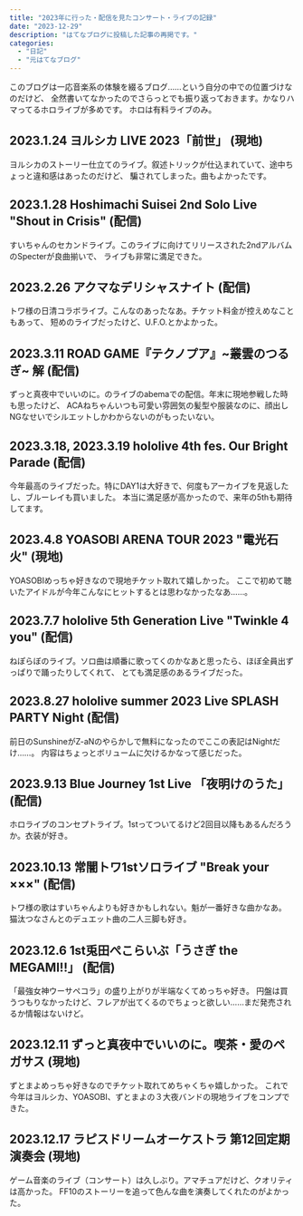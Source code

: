 ```yaml
---
title: "2023年に行った・配信を見たコンサート・ライブの記録"
date: "2023-12-29"
description: "はてなブログに投稿した記事の再掲です。"
categories:
  - "日記"
  - "元はてなブログ"
---
```


このブログは一応音楽系の体験を綴るブログ……という自分の中での位置づけなのだけど、
全然書いてなかったのでさらっとでも振り返っておきます。かなりハマってるホロライブが多めです。
ホロは有料ライブのみ。

## 2023.1.24 ヨルシカ LIVE 2023「前世」 (現地)

ヨルシカのストーリー仕立てのライブ。叙述トリックが仕込まれていて、途中ちょっと違和感はあったのだけど、
騙されてしまった。曲もよかったです。

## 2023.1.28 Hoshimachi Suisei 2nd Solo Live "Shout in Crisis" (配信)

すいちゃんのセカンドライブ。このライブに向けてリリースされた2ndアルバムのSpecterが良曲揃いで、
ライブも非常に満足できた。

## 2023.2.26 アクマなデリシャスナイト (配信)

トワ様の日清コラボライブ。こんなのあったなあ。チケット料金が控えめなこともあって、
短めのライブだったけど、U.F.O.とかよかった。

## 2023.3.11 ROAD GAME『テクノプア』~叢雲のつるぎ~ 解 (配信)

ずっと真夜中でいいのに。のライブのabemaでの配信。年末に現地参戦した時も思ったけど、
ACAねちゃんいつも可愛い雰囲気の髪型や服装なのに、顔出しNGなせいでシルエットしかわからないのがもったいない。

## 2023.3.18, 2023.3.19 hololive 4th fes. Our Bright Parade (配信)

今年最高のライブだった。特にDAY1は大好きで、何度もアーカイブを見返したし、ブルーレイも買いました。
本当に満足感が高かったので、来年の5thも期待してます。

## 2023.4.8 YOASOBI ARENA TOUR 2023 "電光石火" (現地)

YOASOBIめっちゃ好きなので現地チケット取れて嬉しかった。
ここで初めて聴いたアイドルが今年こんなにヒットするとは思わなかったなあ……。

## 2023.7.7 hololive 5th Generation Live "Twinkle 4 you" (配信)

ねぽらぼのライブ。ソロ曲は順番に歌ってくのかなあと思ったら、ほぼ全員出ずっぱりで踊ったりしてくれて、
とても満足感のあるライブだった。

## 2023.8.27 hololive summer 2023 Live SPLASH PARTY Night (配信)

前日のSunshineがZ-aNのやらかしで無料になったのでここの表記はNightだけ……。
内容はちょっとボリュームに欠けるかなって感じだった。

## 2023.9.13 Blue Journey 1st Live 「夜明けのうた」 (配信)

ホロライブのコンセプトライブ。1stってついてるけど2回目以降もあるんだろうか。衣装が好き。

## 2023.10.13 常闇トワ1stソロライブ "Break your ×××" (配信)

トワ様の歌はすいちゃんよりも好きかもしれない。魁が一番好きな曲かなあ。
猫汰つなさんとのデュエット曲の二人三脚も好き。

## 2023.12.6 1st兎田ぺこらいぶ「うさぎ the MEGAMI!!」 (配信)

「最強女神ウーサペコラ」の盛り上がりが半端なくてめっちゃ好き。
円盤は買うつもりなかったけど、フレアが出てくるのでちょっと欲しい……まだ発売されるか情報はないけど。

## 2023.12.11 ずっと真夜中でいいのに。喫茶・愛のペガサス (現地)

ずとまよめっちゃ好きなのでチケット取れてめちゃくちゃ嬉しかった。
これで今年はヨルシカ、YOASOBI、ずとまよの３大夜バンドの現地ライブをコンプできた。

## 2023.12.17 ラピスドリームオーケストラ 第12回定期演奏会 (現地)

ゲーム音楽のライブ（コンサート）は久しぶり。アマチュアだけど、クオリティは高かった。
FF10のストーリーを追って色んな曲を演奏してくれたのがよかった。
